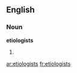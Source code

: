 ==English==

===Noun===
'''etiologists'''

# {{plural of|[[etiologist]]}}

[[ar:etiologists]]
[[fr:etiologists]]